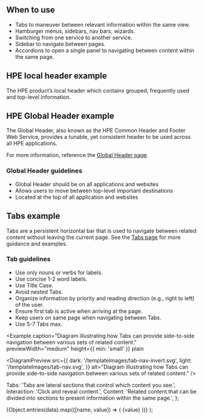 
## When to use

- Tabs to maneuver between relevant information within the same view.
- Hamburger menus, sidebars, nav bars, wizards.
- Switching from one service to another service.
- Sidebar to navigate between pages.
- Accordions to open a single panel to navigating between content within the same page.

## HPE local header example

The HPE product’s local header which contains grouped, frequently used and top-level information.

## HPE Global Header example

The Global Header, also known as the HPE Common Header and Footer Web Service, provides a tunable, yet consistent header to be used across all HPE applications.

For more information, reference the [Global Header page](/templates/global-header).

### Global Header guidelines

- Global Header should be on all applications and websites
- Allows users to move between top-level important destinations
- Located at the top of all application and websites

<Example previewWidth="xlarge" height="xsmall" plain>
  <DiagramPreview
    src={{
      dark: '/templateImages/globalheader-full.svg',
      light: '/templateImages/globalheader-full.svg',
    }}
    alt="HPE Global Header"
  />
</Example>

## Tabs example

Tabs are a persistent horizontal bar that is used to navigate between related content without leaving the current page. See the [Tabs page](/components/tabs) for more guidance and examples.

### Tab guidelines

- Use only nouns or verbs for labels.
- Use concise 1-2 word labels.
- Use Title Case.
- Avoid nested Tabs.
- Organize information by priority and reading direction (e.g., right to left) of the user.
- Ensure first tab is active when arriving at the page.
- Keep users on same page when navigating between Tabs.
- Use 5-7 Tabs max.

<Example
  caption="Diagram illustrating how Tabs can provide side-to-side navigation between various sets of related content."
  previewWidth="medium"
  height={{ min: 'small' }}
  plain
>
  <DiagramPreview
    src={{
      dark: '/templateImages/tab-nav-invert.svg',
      light: '/templateImages/tab-nav.svg',
    }}
    alt="Diagram illustrating how Tabs can provide side-to-side navigation between various sets of related content."
  />
</Example>

<TabCaption />

  Tabs: 'Tabs are lateral sections that control which content you see.',
  Interaction: 'Click and reveal content.',
  Content:
    'Related content that can be divided into sections to present information within the same page.',
};

  <Box>
    <NameValueList
      layout="grid"
      pairProps={{ direction: 'column' }}
      columns={['medium', 'medium']}
    >
      {Object.entries(data).map(([name, value]) => (
        <NameValuePair key={name} name={name}>
          {value}
        </NameValuePair>
      ))}
    </NameValueList>
  </Box>
);
